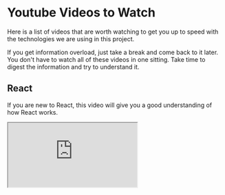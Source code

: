
# Youtube Videos to Watch

Here is a list of videos that are worth watching to get you up to speed with the technologies we are using in this project.

If you get information overload, just take a break and come back to it later. You don't have to watch all of these videos in one sitting.
Take time to digest the information and try to understand it.

## React

If you are new to React, this video will give you a good understanding of how React works.

<IFrame src="https://www.youtube.com/embed/Rh3tobg7hEo" />

## Next.js App Router

You only have to watch the first **43 minutes** of this video to get a good understanding of how the Next.js 13 (App Router) works.

<IFrame src="https://www.youtube.com/embed/wm5gMKuwSYk?start=0&end=2574" />

## Tailwind CSS

If you know CSS, you can learn Tailwind CSS in **less than 30 minutes**.

<IFrame src="https://www.youtube.com/embed/Ksn1tThNTjI" />

## Prisma

Prisma is an ORM (Object Relational Mapper) that allows us to interact with our database using TypeScript.

<IFrame src="https://www.youtube.com/embed/RebA5J-rlwg" />
